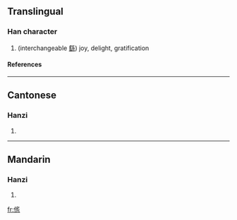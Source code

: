 ==Translingual==
===Han character===
{{Han char|rn=9|rad=人|as=11|sn=13|four=|canj=人月卜口 (OBYR)}}
# (interchangeable [[繇]]) joy, delight, gratification
====References====
{{Han ref|kx=0114.290|hdz=10213.050|uh=347E|ud=13438}}

----
==Cantonese==
===Hanzi===
{{yue-hanzi|jyut=|y=jiu4}}
# {{defn|Cantonese}}

----
==Mandarin==
===Hanzi===
{{cmn-hanzi|pin=[[xiáo]] ([[xiao2]]), [[yáo]] ([[yao2]])|wg=hsiao<sup>2</sup>, yao<sup>2</sup>}}
# {{defn|Mandarin}}

[[fr:㑾]]